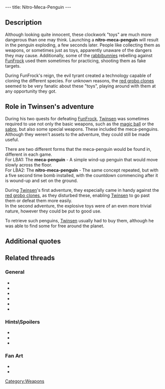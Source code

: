 ---
title: Nitro-Meca-Penguin
---

{{Weapon|
Name=Nitro-Meca-Penguin|
Image=Meca.gif|
Enemy=All enemies|
Rate=Slow|
Damage=Medium|
Range=Short}}

{{Quote|
Quote=Meca-Penguin. Red clones just hate this stupid toy.|
Character=Official description, Twinsen's first adventure}}

==Description==
Although looking quite innocent, these clockwork "toys" are much more dangerous than one may think. Launching a '''nitro-meca-penguin''' will result in the penguin exploding, a few seconds later. People like collecting them as weapons, or sometimes just as toys, apparently unaware of the dangers they may cause. Additionally, some of the [[rabbibunnies]] rebelling against [[FunFrock]] used them sometimes for practicing, shooting them as fake targets.

During FunFrock's reign, the evil tyrant created a technology capable of cloning the different species. For unknown reasons, the [[red grobo clones]] seemed to be very fanatic about these "toys", playing around with them at any opportunity they got.

==Role in Twinsen's adventure==
During his two quests for defeating [[FunFrock]], [[Twinsen]] was sometimes required to use not only the basic weapons, such as the [[magic ball]] or the [[sabre]], but also some special weapons. These included the meca-penguins. Although they weren't assets to the adventure, they could still be made useful.

There are two different forms that the meca-penguin would be found in, different in each game.
<br>For LBA1: The <b>meca-penguin</b> - A simple wind-up penguin that would move slowly across the floor.
<br>For LBA2: The <b>nitro-meca-penguin</b> - The same concept repeated, but with a five second time bomb installed, with the countdown commencing after it is wound-up and set on the ground. 

During [[Twinsen]]'s first adventure, they especially came in handy against the [[red grobo clones]], as they disturbed these, enabling [[Twinsen]] to go past them or defeat them more easily. 
<br>In the second adventure, the explosive toys were of an even more trivial nature, however they could be put to good use.

To retrieve such penguins, [[Twinsen]] usually had to buy them, although he was able to find some for free around the planet.

==Additional quotes==
{{Quote|
Quote=You can use the Nitro-Meca-Penguins by placing them in a level and unencumbered area.|
Character=Official description, Twinsen's second adventure}}
{{Quote|
Quote=You just acquired a superb Nitro-Meca-Penguin. Select it in the inventory and it'll explode a few seconds later.|
Character=When Twinsen found a new penguin}}

==Related threads==
===General===
* {{thread|id=11096|title=The Desert Island Bowlers}}
* {{thread|id=11024|title=some fun stuff and tips}}
* {{thread|id=7141|title=Adeline can't spell?}}
* {{thread|id=6347|title=Nitro-Meca-Penguins}}
* {{thread|id=4358|title=Meca Penguins - how meny times?}}
* {{thread|id=2549|title=Unlimited Nitro-Meca-Penguins}}

===Hints\Spoilers===
* {{thread|id=8574|title=Meca Penguin for beginners}}
* {{thread|id=7228|title=Speech glitch & the penguin on the reef}}
* {{thread|id=660|title=Found another Mecapeng}}

===Fan Art===
* {{thread|id=11287|title=Twinsen}}
* {{post|id=112171|title=Lba3}}

[[Category:Weapons]]